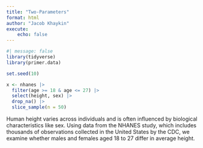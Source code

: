 ```yaml
---
title: "Two-Parameters"
format: html
author: "Jacob Khaykin"
execute:
    echo: false
---
```


```r
#| message: false
library(tidyverse)
library(primer.data)
```

```r
set.seed(10)

x <- nhanes |>
  filter(age >= 18 & age <= 27) |>
  select(height, sex) |>
  drop_na() |>
  slice_sample(n = 50) 
```
Human height varies across individuals and is often influenced by biological characteristics like sex. Using data from the NHANES study, which includes thousands of observations collected in the United States by the CDC, we examine whether males and females aged 18 to 27 differ in average height.
